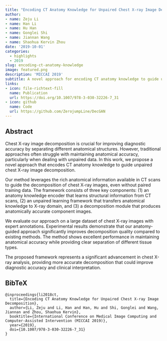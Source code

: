 ```yaml
---
title: "Encoding CT Anatomy Knowledge for Unpaired Chest X-ray Image Decomposition"
author: 
- name: Zeju Li
- name: Han Li
- name: Hu Han
- name: Gonglei Shi
- name: Jiannan Wang
- name: Shaohua Kervin Zhou
date: '2019-10-01'
categories:
  - highlights
  - 2019
slug: encoding-ct-anatomy-knowledge
image: featured.png
description: 'MICCAI 2019'
subtitle: A novel approach for encoding CT anatomy knowledge to guide unpaired chest X-ray image decomposition.
links:
- icon: file-richtext-fill
  name: Publication
  url: https://doi.org/10.1007/978-3-030-32226-7_31
- icon: github
  name: Code
  url: https://github.com/ZerojumpLine/DecGAN
---
```


## Abstract

Chest X-ray image decomposition is crucial for improving diagnostic accuracy by separating different anatomical structures. However, traditional approaches often struggle with maintaining anatomical accuracy, particularly when dealing with unpaired data. In this work, we propose a novel approach that encodes CT anatomy knowledge to guide unpaired chest X-ray image decomposition.

Our method leverages the rich anatomical information available in CT scans to guide the decomposition of chest X-ray images, even without paired training data. The framework consists of three key components: (1) an anatomy knowledge encoder that learns structural information from CT scans, (2) an unpaired learning framework that transfers anatomical knowledge to X-ray domain, and (3) a decomposition module that produces anatomically accurate component images.

We evaluate our approach on a large dataset of chest X-ray images with expert annotations. Experimental results demonstrate that our anatomy-guided approach significantly improves decomposition quality compared to existing methods. The method shows excellent performance in maintaining anatomical accuracy while providing clear separation of different tissue types.

The proposed framework represents a significant advancement in chest X-ray analysis, providing more accurate decomposition that could improve diagnostic accuracy and clinical interpretation.

## BibTeX

```{=html}
<pre class="quarto-appendix-bibtex" data-clipboard-text="@inproceedings{li2018ct,
  title={Encoding CT Anatomy Knowledge for Unpaired Chest X-ray Image Decomposition},
  author={Li, Zeju and Li, Han and Han, Hu and Shi, Gonglei and Wang, Jiannan and Zhou, Shaohua Kervin},
  booktitle={International Conference on Medical Image Computing and Computer-Assisted Intervention (MICCAI 2019)},
  year={2019},
  doi={10.1007/978-3-030-32226-7_31}
}"><code>@inproceedings{li2018ct,
  title={Encoding CT Anatomy Knowledge for Unpaired Chest X-ray Image Decomposition},
  author={Li, Zeju and Li, Han and Han, Hu and Shi, Gonglei and Wang, Jiannan and Zhou, Shaohua Kervin},
  booktitle={International Conference on Medical Image Computing and Computer-Assisted Intervention (MICCAI 2019)},
  year={2019},
  doi={10.1007/978-3-030-32226-7_31}
}</code></pre>
``` 
